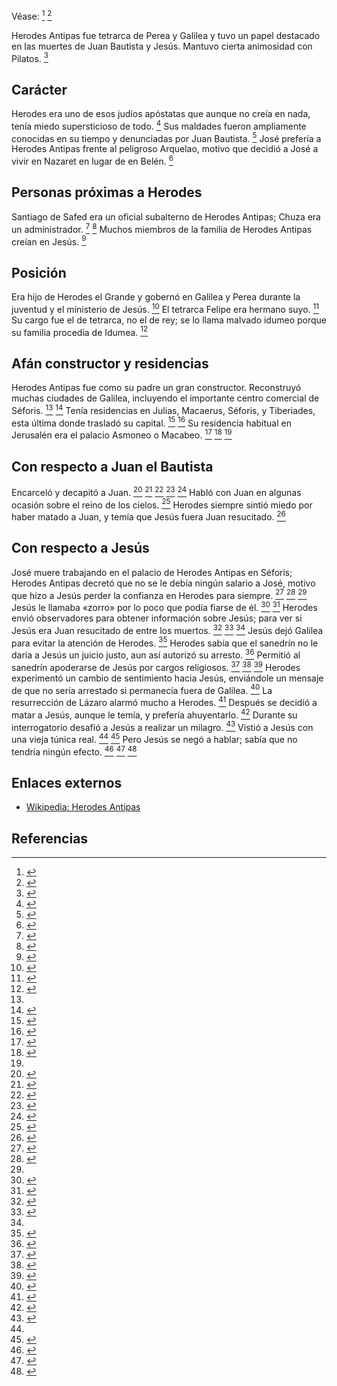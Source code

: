 Véase: <ref name="n0">{{lib|LU|152|6|5}}</ref> <ref name="n1">{{lib|LU|174|2|4}}</ref> 

Herodes Antipas fue tetrarca de Perea y Galilea y tuvo un papel destacado en las muertes de Juan Bautista y Jesús. Mantuvo cierta animosidad con Pilatos. <ref name="n2">{{lib|LU|185|3|8}}</ref> 

== {{anchor|carácter}} Carácter ==

Herodes era uno de esos judíos apóstatas que aunque no creía en nada, tenía miedo supersticioso de todo. <ref name="n3">{{lib|LU|154|0|2-3}}</ref> Sus maldades fueron ampliamente conocidas en su tiempo y denunciadas por Juan Bautista. <ref name="n4">{{lib|LU|135|3|4}}</ref> José prefería a Herodes Antipas frente al peligroso Arquelao, motivo que decidió a José a vivir en Nazaret en lugar de en Belén. <ref name="n5">{{lib|LU|123|0|5}}</ref> 

== {{anchor|personas_próximas_a_Herodes}} Personas próximas a Herodes ==

Santiago de Safed era un oficial subalterno de Herodes Antipas; Chuza era un administrador. <ref name="n6">{{lib|LU|150|1|1}}</ref> <ref name="n7">{{lib|LU|158|4|3}}</ref> Muchos miembros de la familia de Herodes Antipas creían en Jesús. <ref name="n8">{{lib|LU|147|0|2}}</ref> 

== {{anchor|posición}} Posición ==

Era hijo de Herodes el Grande y gobernó en Galilea y Perea durante la juventud y el ministerio de Jesús. <ref name="n9">{{lib|LU|121|2|11}}</ref> El tetrarca Felipe era hermano suyo. <ref name="n10">{{lib|LU|153|1|1}}</ref> Su cargo fue el de tetrarca, no el de rey; se lo llama malvado idumeo porque su familia procedía de Idumea. <ref name="n11">{{lib|LU|185|4|1-2}}</ref> 

== {{anchor|afán_constructor_y_residencias}} Afán constructor y residencias ==

Herodes Antipas fue como su padre un gran constructor. Reconstruyó muchas ciudades de Galilea, incluyendo el importante centro comercial de Séforis. <ref name="n9"/> <ref name="n12">{{lib|LU|185|4|1}}</ref> Tenía residencias en Julias, Macaerus, Séforis, y Tiberiades, esta última donde trasladó su capital. <ref name="n13">{{lib|LU|135|12|1-2}}</ref> <ref name="n14">{{lib|LU|150|3|1}}</ref> Su residencia habitual en Jerusalén era el palacio Asmoneo o Macabeo. <ref name="n15">{{lib|LU|125|1|5}}</ref> <ref name="n16">{{lib|LU|128|3|5}}</ref> <ref name="n12"/> 

== {{anchor|con_respecto_a_Juan_el_Bautista}} Con respecto a Juan el Bautista ==

Encarceló y decapitó a Juan. <ref name="n17">{{lib|LU|135|10|2-3}}</ref> <ref name="n18">{{lib|LU|135|12|7}}</ref> <ref name="n19">{{lib|LU|144|0|2}}</ref> <ref name="n20">{{lib|LU|144|9|1}}</ref> <ref name="n21">{{lib|LU|175|1|4}}</ref> Habló con Juan en algunas ocasión sobre el reino de los cielos. <ref name="n22">{{lib|LU|135|12|3}}</ref> Herodes siempre sintió miedo por haber matado a Juan, y temía que Jesús fuera Juan resucitado. <ref name="n23">{{lib|LU|185|4|3}}</ref> 

== {{anchor|con_respecto_a_Jesús}} Con respecto a Jesús ==

José muere trabajando en el palacio de Herodes Antipas en Séforis; Herodes Antipas decretó que no se le debía ningún salario a José, motivo que hizo a Jesús perder la confianza en Herodes para siempre. <ref name="n24">{{lib|LU|126|2|1}}</ref> <ref name="n25">{{lib|LU|126|5|7,11}}</ref> <ref name="n12"/> Jesús le llamaba «zorro» por lo poco que podía fiarse de él. <ref name="n26">{{lib|LU|126|5|7}}</ref> <ref name="n27">{{lib|LU|171|4|6}}</ref> Herodes envió observadores para obtener información sobre Jesús; para ver si Jesús era Juan resucitado de entre los muertos. <ref name="n28">{{lib|LU|137|7|4}}</ref> <ref name="n29">{{lib|LU|145|3|12}}</ref> <ref name="n10"/> Jesús dejó Galilea para evitar la atención de Herodes. <ref name="n30">{{lib|LU|141|1|1}}</ref> Herodes sabía que el sanedrín no le daría a Jesús un juicio justo, aun así autorizó su arresto. <ref name="n31">{{lib|LU|154|3|2}}</ref> Permitió al sanedrín apoderarse de Jesús por cargos religiosos. <ref name="n32">{{lib|LU|148|7|3}}</ref> <ref name="n33">{{lib|LU|154|0}}</ref> <ref name="n34">{{lib|LU|154|3}}</ref> Herodes experimentó un cambio de sentimiento hacia Jesús, enviándole un mensaje de que no sería arrestado si permanecía fuera de Galilea. <ref name="n35">{{lib|LU|156|6|8}}</ref> La resurrección de Lázaro alarmó mucho a Herodes. <ref name="n36">{{lib|LU|171|4|5}}</ref> Después se decidió a matar a Jesús, aunque le temía, y prefería ahuyentarlo. <ref name="n37">{{lib|LU|171|4|4-6}}</ref> Durante su interrogatorio desafió a Jesús a realizar un milagro. <ref name="n38">{{lib|LU|185|4|2}}</ref> Vistió a Jesús con una vieja túnica real. <ref name="n23"/> <ref name="n39">{{lib|LU|186|4|1}}</ref> Pero Jesús se negó a hablar; sabía que no tendría ningún efecto. <ref name="n40">{{lib|LU|128|2|6}}</ref> <ref name="n41">{{lib|LU|185|4}}</ref> <ref name="n42">{{lib|LU|186|2|2}}</ref> 

== Enlaces externos ==

* [https://es.wikipedia.org/wiki/Herodes_Antipas Wikipedia: Herodes Antipas]


== Referencias ==

<references/>
